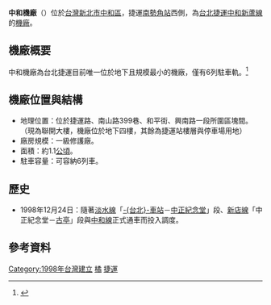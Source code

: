 {{noteTA
|G1=Transport
|T=zh-hant:中和機廠;zh-hans:中和机厂;
|1=zh-hant:中和機廠;zh-hans:中和机厂;
}}
'''中和機廠'''（{{lang-en|Zhonghe Depot}}）位於[[台灣|台灣]][[新北市|新北市]][[中和區|中和區]]，捷運[[南勢角站|南勢角站]]西側，為[[台北捷運|台北捷運]][[中和新蘆線|中和新蘆線]]的[[機廠|機廠]]。

==機廠概要==
中和機廠為台北捷運目前唯一位於地下且規模最小的機廠，僅有6列駐車軌。<ref>{{cite web|url=http://www2.dorts.gov.tw/news/newsletter/ns204/rp204_06.htm|title=中和機廠台北捷運最小的機廠|work=捷運報導204期|publisher=臺北市政府捷運工程局|date=2005-02-01|accessdate=2011-01-30|language=zh-tw|archive-url=https://web.archive.org/web/20110208204611/http://www2.dorts.gov.tw/news/newsletter/ns204/rp204_06.htm|archive-date=2011-02-08|dead-url=yes}}</ref>

==機廠位置與結構==
* 地理位置：位於捷運路、南山路399巷、和平街、興南路一段所圍區塊間。（現為聯開大樓，機廠位於地下四樓，其餘為捷運站樓層與停車場用地）
* 廠房規模：一級修護廠。
* 面積：約1.1[[公頃|公頃]]。
* 駐車容量：可容納6列車。

==歷史==
*1998年12月24日：隨著[[淡水線_(台北捷運)|淡水線]]「[[台北車站|-{台北}-車站]]－[[中正紀念堂站|中正紀念堂]]」段、[[新店線|新店線]]「中正紀念堂－[[古亭站|古亭]]」段與[[中和線|中和線]]正式通車而投入調度。

==參考資料==
{{reflist}} 

{{台北捷運機廠}}
{{TW-rail-stub}}
{{portal bar|臺灣|臺北|臺灣鐵路運輸|鐵路|城市軌道交通}}

[[Category:1998年台灣建立|Category:1998年台灣建立]]
[[Category:台北捷運機廠|橘]]
[[Category:中和區|捷運]]